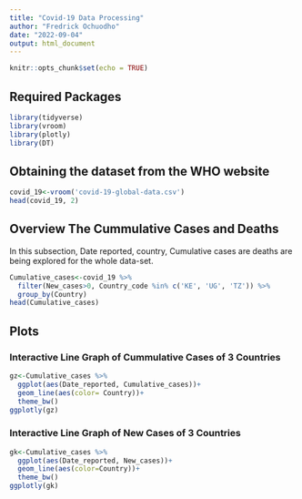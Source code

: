 ```yaml
---
title: "Covid-19 Data Processing"
author: "Fredrick Ochuodho"
date: "2022-09-04"
output: html_document
---
```


```r
knitr::opts_chunk$set(echo = TRUE)
```

## Required Packages

```r
library(tidyverse)
library(vroom)
library(plotly)
library(DT)
```

## Obtaining the dataset from the WHO website

```r
covid_19<-vroom('covid-19-global-data.csv')
head(covid_19, 2)
```

## Overview The Cummulative Cases and Deaths

In this subsection, Date reported, country, Cumulative cases are deaths are being explored for the whole data-set.

```r
Cumulative_cases<-covid_19 %>% 
  filter(New_cases>0, Country_code %in% c('KE', 'UG', 'TZ')) %>% 
  group_by(Country)
head(Cumulative_cases)
```

## Plots {.tabset}

### Interactive Line Graph of Cummulative Cases of 3 Countries

```r
gz<-Cumulative_cases %>% 
  ggplot(aes(Date_reported, Cumulative_cases))+ 
  geom_line(aes(color= Country))+
  theme_bw()
ggplotly(gz)

```

### Interactive Line Graph of New Cases of 3 Countries

```r
gk<-Cumulative_cases %>% 
  ggplot(aes(Date_reported, New_cases))+ 
  geom_line(aes(color=Country))+
  theme_bw()
ggplotly(gk)

```
